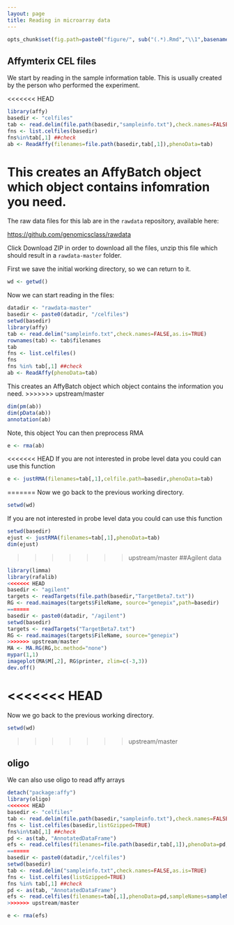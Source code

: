 ```yaml
---
layout: page
title: Reading in microarray data
---
```


```r
opts_chunk$set(fig.path=paste0("figure/", sub("(.*).Rmd","\\1",basename(knitr:::knit_concord$get('infile'))), "-"))
```

## Affymterix CEL files

We start by reading in the sample information table. This is usually created by the person who performed the experiment. 

<<<<<<< HEAD
```r
library(affy)
basedir <- "celfiles"
tab <- read.delim(file.path(basedir,"sampleinfo.txt"),check.names=FALSE,as.is=TRUE)
fns <- list.celfiles(basedir)
fns%in%tab[,1] ##check
ab <- ReadAffy(filenames=file.path(basedir,tab[,1]),phenoData=tab)
```

This creates an AffyBatch object which object contains infomration you need.
=======
The raw data files for this lab are in the `rawdata` repository, available here:

<https://github.com/genomicsclass/rawdata>

Click Download ZIP in order to download all the files, unzip this file which should result in a `rawdata-master` folder. 

First we save the initial working directory, so we can return to it.

```r
wd <- getwd()
```

Now we can start reading in the files:

```r
datadir <- "rawdata-master"
basedir <- paste0(datadir, "/celfiles")
setwd(basedir)
library(affy)
tab <- read.delim("sampleinfo.txt",check.names=FALSE,as.is=TRUE)
rownames(tab) <- tab$filenames
tab
fns <- list.celfiles()
fns
fns %in% tab[,1] ##check
ab <- ReadAffy(phenoData=tab)
```

This creates an AffyBatch object which object contains the information you need.
>>>>>>> upstream/master

```r
dim(pm(ab))
dim(pData(ab))
annotation(ab)
```

Note, this object You can then preprocess RMA
```r
e <- rma(ab)
```

<<<<<<< HEAD
If you are not interested in probe level data you could can use this function
```r
e <- justRMA(filenames=tab[,1],celfile.path=basedir,phenoData=tab)
```

=======
Now we go back to the previous working directory.

```r
setwd(wd)
```

If you are not interested in probe level data you could can use this function

```r
setwd(basedir)
ejust <- justRMA(filenames=tab[,1],phenoData=tab)
dim(ejust)
```


>>>>>>> upstream/master
##Agilent data

```r
library(limma)
library(rafalib)
<<<<<<< HEAD
basedir <- "agilent"
targets <- readTargets(file.path(basedir,"TargetBeta7.txt"))
RG <- read.maimages(targets$FileName, source="genepix",path=basedir)
=======
basedir <- paste0(datadir, "/agilent")
setwd(basedir)
targets <- readTargets("TargetBeta7.txt")
RG <- read.maimages(targets$FileName, source="genepix")
>>>>>>> upstream/master
MA <- MA.RG(RG,bc.method="none")
mypar(1,1)
imageplot(MA$M[,2], RG$printer, zlim=c(-3,3))
dev.off()
```


<<<<<<< HEAD
=======
Now we go back to the previous working directory.

```r
setwd(wd)
```
>>>>>>> upstream/master



## oligo
We can also use oligo to read affy arrays

```r
detach("package:affy")
library(oligo)
<<<<<<< HEAD
basedir <- "celfiles"
tab <- read.delim(file.path(basedir,"sampleinfo.txt"),check.names=FALSE,as.is=TRUE)
fns <- list.celfiles(basedir,listGzipped=TRUE)
fns%in%tab[,1] ##check
pd <- as(tab, "AnnotatedDataFrame")
efs <- read.celfiles(filenames=file.path(basedir,tab[,1]),phenoData=pd,sampleNames=sampleNames(pd))
=======
basedir <- paste0(datadir,"/celfiles")
setwd(basedir)
tab <- read.delim("sampleinfo.txt",check.names=FALSE,as.is=TRUE)
fns <- list.celfiles(listGzipped=TRUE)
fns %in% tab[,1] ##check
pd <- as(tab, "AnnotatedDataFrame")
efs <- read.celfiles(filenames=tab[,1],phenoData=pd,sampleNames=sampleNames(pd))
>>>>>>> upstream/master
```

```r
e <- rma(efs)
```
